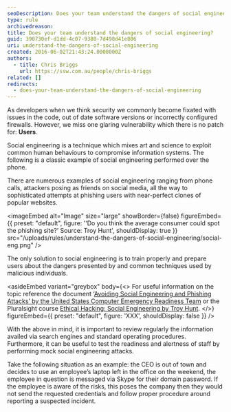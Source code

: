 ```yaml
---
seoDescription: Does your team understand the dangers of social engineering?
type: rule
archivedreason:
title: Does your team understand the dangers of social engineering?
guid: 390730ef-d1dd-4c07-9380-7d498d41e806
uri: understand-the-dangers-of-social-engineering
created: 2016-06-02T21:43:24.0000000Z
authors:
  - title: Chris Briggs
    url: https://ssw.com.au/people/chris-briggs
related: []
redirects:
  - does-your-team-understand-the-dangers-of-social-engineering
---
```


As developers when we think security we commonly become fixated with issues in the code, out of date software versions or incorrectly configured firewalls. However, we miss one glaring vulnerability which there is no patch for: **Users**.

Social engineering is a technique which mixes art and science to exploit common human behaviours to compromise information systems. The following is a classic example of social engineering performed over the phone.
<youtubeEmbed url="https://www.youtube.com/embed/DB6ywr9fngU?rel=0" description="Video: Live hack and social engineering at DEF_CON by Dave Kennedy and Kevin Mitnick (10 min)" />

There are numerous examples of social engineering ranging from phone calls, attackers posing as friends on social media, all the way to sophisticated attempts at phishing users with near-perfect clones of popular websites.


<imageEmbed
  alt="Image"
  size="large"
  showBorder={false}
  figureEmbed={{
    preset: "default",
    figure: '‘Do you think the average consumer could spot the phishing site?’ Source: Troy Hunt',
    shouldDisplay: true
  }}
  src="/uploads/rules/understand-the-dangers-of-social-engineering/social-eng.png"
/>

The only solution to social engineering is to train properly and prepare users about the dangers presented by and common techniques used by malicious individuals.

<asideEmbed
  variant="greybox"
  body={<>
    For useful information on the topic reference the document ‘[Avoiding Social Engineering and Phishing Attacks’ by the United States Computer Emergency Readiness Team](https://www.cisa.gov/news-events/news/avoiding-social-engineering-and-phishing-attacks) or the Pluralsight course [Ethical Hacking: Social Engineering by Troy Hunt](https://www.pluralsight.com/courses/play-by-play-social-engineering).
  </>}
  figureEmbed={{
    preset: "default",
    figure: 'XXX',
    shouldDisplay: false
  }}
/>

With the above in mind, it is important to review regularly the information availed via search engines and standard operating procedures. Furthermore, it can be useful to test the readiness and alertness of staff by performing mock social engineering attacks.

Take the following situation as an example: the CEO is out of town and decides to use an employee’s laptop left in the office on the weekend, the employee in question is messaged via Skype for their domain password. If the employee is aware of the risks, this poses the company then they would not send the requested credentials and follow proper procedure around reporting a suspected incident.